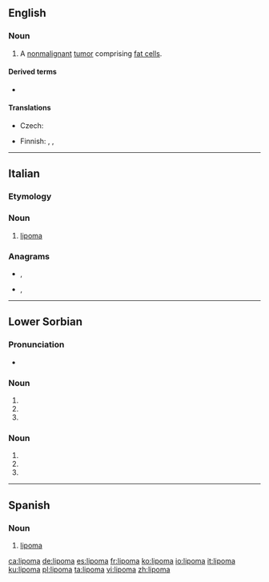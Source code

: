 ==English==
{{wikipedia}}

===Noun===
{{en-noun|s|lipomata}}

# {{label|en|pathology}} A [[nonmalignant]] [[tumor]] comprising [[fat cell]]s.

====Derived terms====
* {{l|en|lipomatous}}

====Translations====
{{trans-top|benign tumor}}
* Czech: {{t|cs|lipom|m}}
{{trans-mid}}
* Finnish: {{t|fi|rasvakudoskasvain}}, {{t|fi|lipoma}}, {{t+|fi|lipooma}}
{{trans-bottom}}

----

==Italian==

===Etymology===
{{confix|lipo|oma|lang=it}}

{{wikipedia|lang=it}}

===Noun===
{{it-noun|m}}

# {{label|it|oncology}} [[#English|lipoma]]

===Anagrams===
* {{l|it|amplio}}, {{l|it|ampliò}}
* {{l|it|impalo}}, {{l|it|impalò}}

----

==Lower Sorbian==

===Pronunciation===
* {{IPA|[ˈlʲipɔma]|lang=dsb}}

===Noun===
{{head|dsb|noun form}}

# {{dative dual of|lipa|lang=dsb}}
# {{inflection of|lipa||ins|d|lang=dsb}}
# {{inflection of|lipa||loc|d|lang=dsb}}

===Noun===
{{head|dsb|noun form}}

# {{dative dual of|lip|lang=dsb}}
# {{inflection of|lip||ins|d|lang=dsb}}
# {{inflection of|lip||loc|d|lang=dsb}}

----

==Spanish==
{{wikipedia|lang=es}}

===Noun===
{{es-noun|m}}

# {{label|es|oncology}} [[#English|lipoma]]

[[ca:lipoma]]
[[de:lipoma]]
[[es:lipoma]]
[[fr:lipoma]]
[[ko:lipoma]]
[[io:lipoma]]
[[it:lipoma]]
[[ku:lipoma]]
[[pl:lipoma]]
[[ta:lipoma]]
[[vi:lipoma]]
[[zh:lipoma]]